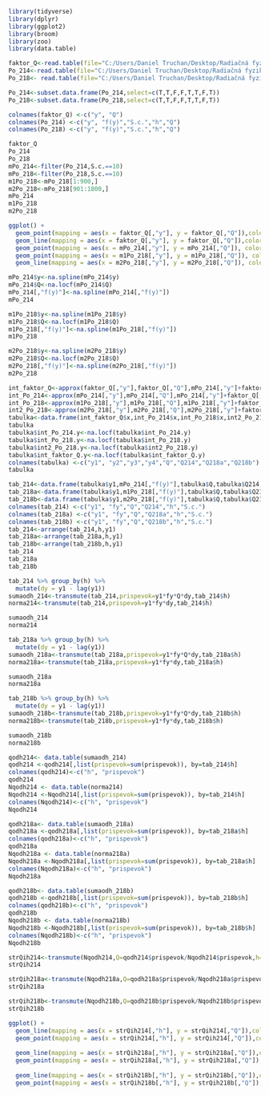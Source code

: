 
```r
library(tidyverse)
library(dplyr)
library(ggplot2)
library(broom)
library(zoo)
library(data.table)
```

```r
faktor_Q<-read.table(file="C:/Users/Daniel Truchan/Desktop/Radiačná fyzika zadanie/faktorQ.dat",sep="")
Po_214<-read.table(file="C:/Users/Daniel Truchan/Desktop/Radiačná fyzika zadanie/LINEAL214.dat", sep="")
Po_218<- read.table(file="C:/Users/Daniel Truchan/Desktop/Radiačná fyzika zadanie/LINEAL218.dat", sep="")

Po_214<-subset.data.frame(Po_214,select=c(T,T,F,F,T,T,F,T))
Po_218<-subset.data.frame(Po_218,select=c(T,T,F,F,T,T,F,T))

colnames(faktor_Q) <-c("y", "Q")
colnames(Po_214) <-c("y", "f(y)","S.c.","h","Q")
colnames(Po_218) <-c("y", "f(y)","S.c.","h","Q")

faktor_Q
Po_214
Po_218
mPo_214<-filter(Po_214,S.c.==10)
mPo_218<-filter(Po_218,S.c.==10)
m1Po_218<-mPo_218[1:900,]
m2Po_218<-mPo_218[901:1800,]
mPo_214
m1Po_218
m2Po_218
```

```r
ggplot() +
  geom_point(mapping = aes(x = faktor_Q[,"y"], y = faktor_Q[,"Q"]),color="green") +
  geom_line(mapping = aes(x = faktor_Q[,"y"], y = faktor_Q[,"Q"]),color="darkgreen") +
  geom_point(mapping = aes(x = mPo_214[,"y"], y = mPo_214[,"Q"]), color="red") +
  geom_point(mapping = aes(x = m1Po_218[,"y"], y = m1Po_218[,"Q"]), color="blue") +
  geom_line(mapping = aes(x = m2Po_218[,"y"], y = m2Po_218[,"Q"]), color="black") 
```

```r
mPo_214$y<-na.spline(mPo_214$y)
mPo_214$Q<-na.locf(mPo_214$Q)
mPo_214[,"f(y)"]<-na.spline(mPo_214[,"f(y)"])
mPo_214
```

```r
m1Po_218$y<-na.spline(m1Po_218$y)
m1Po_218$Q<-na.locf(m1Po_218$Q)
m1Po_218[,"f(y)"]<-na.spline(m1Po_218[,"f(y)"])
m1Po_218
```
```r
m2Po_218$y<-na.spline(m2Po_218$y)
m2Po_218$Q<-na.locf(m2Po_218$Q)
m2Po_218[,"f(y)"]<-na.spline(m2Po_218[,"f(y)"])
m2Po_218
```

```r
int_faktor_Q<-approx(faktor_Q[,"y"],faktor_Q[,"Q"],mPo_214[,"y"]+faktor_Q[,"y"])
int_Po_214<-approx(mPo_214[,"y"],mPo_214[,"Q"],mPo_214[,"y"]+faktor_Q[,"y"])
int_Po_218<-approx(m1Po_218[,"y"],m1Po_218[,"Q"],m1Po_218[,"y"]+faktor_Q[,"y"])
int2_Po_218<-approx(m2Po_218[,"y"],m2Po_218[,"Q"],m2Po_218[,"y"]+faktor_Q[,"y"])
tabulka<-data.frame(int_faktor_Q$x,int_Po_214$x,int_Po_218$x,int2_Po_218$x, int_faktor_Q$y,int_Po_214$y, int_Po_218$y, int2_Po_218$y)
tabulka
tabulka$int_Po_214.y<-na.locf(tabulka$int_Po_214.y)
tabulka$int_Po_218.y<-na.locf(tabulka$int_Po_218.y)
tabulka$int2_Po_218.y<-na.locf(tabulka$int2_Po_218.y)
tabulka$int_faktor_Q.y<-na.locf(tabulka$int_faktor_Q.y)
colnames(tabulka) <-c("y1", "y2","y3","y4","Q","Q214","Q218a","Q218b")
tabulka
```


```r
tab_214<-data.frame(tabulka$y1,mPo_214[,"f(y)"],tabulka$Q,tabulka$Q214,mPo_214[,"h"],mPo_214[,"S.c."])
tab_218a<-data.frame(tabulka$y1,m1Po_218[,"f(y)"],tabulka$Q,tabulka$Q218a,m1Po_218[,"h"],m1Po_218[,"S.c."])
tab_218b<-data.frame(tabulka$y1,m2Po_218[,"f(y)"],tabulka$Q,tabulka$Q218b,m2Po_218[,"h"],m2Po_218[,"S.c."])
colnames(tab_214) <-c("y1", "fy","Q","Q214","h","S.c.")
colnames(tab_218a) <-c("y1", "fy","Q","Q218a","h","S.c.")
colnames(tab_218b) <-c("y1", "fy","Q","Q218b","h","S.c.")
tab_214<-arrange(tab_214,h,y1)
tab_218a<-arrange(tab_218a,h,y1)
tab_218b<-arrange(tab_218b,h,y1)
tab_214
tab_218a
tab_218b
```


```r
tab_214 %>% group_by(h) %>%
  mutate(dy = y1 - lag(y1))
sumaodh_214<-transmute(tab_214,prispevok=y1*fy*Q*dy,tab_214$h)
norma214<-transmute(tab_214,prispevok=y1*fy*dy,tab_214$h)

sumaodh_214
norma214

tab_218a %>% group_by(h) %>%
  mutate(dy = y1 - lag(y1))
sumaodh_218a<-transmute(tab_218a,prispevok=y1*fy*Q*dy,tab_218a$h)
norma218a<-transmute(tab_218a,prispevok=y1*fy*dy,tab_218a$h)

sumaodh_218a
norma218a

tab_218b %>% group_by(h) %>%
  mutate(dy = y1 - lag(y1))
sumaodh_218b<-transmute(tab_218b,prispevok=y1*fy*Q*dy,tab_218b$h)
norma218b<-transmute(tab_218b,prispevok=y1*fy*dy,tab_218b$h)

sumaodh_218b
norma218b
```


```r
qodh214<- data.table(sumaodh_214)
qodh214 <-qodh214[,list(prispevok=sum(prispevok)), by=tab_214$h]
colnames(qodh214)<-c("h", "prispevok")
qodh214
Nqodh214 <- data.table(norma214)
Nqodh214 <-Nqodh214[,list(prispevok=sum(prispevok)), by=tab_214$h]
colnames(Nqodh214)<-c("h", "prispevok")
Nqodh214

qodh218a<- data.table(sumaodh_218a)
qodh218a <-qodh218a[,list(prispevok=sum(prispevok)), by=tab_218a$h]
colnames(qodh218a)<-c("h", "prispevok")
qodh218a
Nqodh218a <- data.table(norma218a)
Nqodh218a <-Nqodh218a[,list(prispevok=sum(prispevok)), by=tab_218a$h]
colnames(Nqodh218a)<-c("h", "prispevok")
Nqodh218a

qodh218b<- data.table(sumaodh_218b)
qodh218b <-qodh218b[,list(prispevok=sum(prispevok)), by=tab_218b$h]
colnames(qodh218b)<-c("h", "prispevok")
qodh218b
Nqodh218b <- data.table(norma218b)
Nqodh218b <-Nqodh218b[,list(prispevok=sum(prispevok)), by=tab_218b$h]
colnames(Nqodh218b)<-c("h", "prispevok")
Nqodh218b
```
```r
strQih214<-transmute(Nqodh214,Q=qodh214$prispevok/Nqodh214$prispevok,h=Nqodh214$h)
strQih214

strQih218a<-transmute(Nqodh218a,Q=qodh218a$prispevok/Nqodh218a$prispevok,h=Nqodh218a$h)
strQih218a

strQih218b<-transmute(Nqodh218b,Q=qodh218b$prispevok/Nqodh218b$prispevok,h=Nqodh218b$h)
strQih218b
```


```r
ggplot() +
  geom_line(mapping = aes(x = strQih214[,"h"], y = strQih214[,"Q"]),color="darkgreen") +
  geom_point(mapping = aes(x = strQih214[,"h"], y = strQih214[,"Q"]),color="green") +
  
  geom_line(mapping = aes(x = strQih218a[,"h"], y = strQih218a[,"Q"]),color="darkred") +
  geom_point(mapping = aes(x = strQih218a[,"h"], y = strQih218a[,"Q"]),color="red") +
  
  geom_line(mapping = aes(x = strQih218b[,"h"], y = strQih218b[,"Q"]),color="darkblue") +
  geom_point(mapping = aes(x = strQih218b[,"h"], y = strQih218b[,"Q"]),color="blue") 

```


